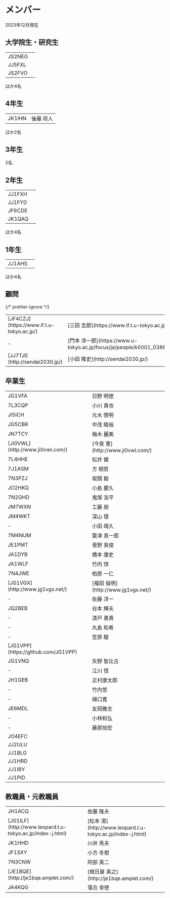 # メンバー

2023年12月現在

## 大学院生・研究生

<table>
  <tbody>
    <tr>
      <td>JS2NEG</td>
      <td></td>
    </tr>
    <tr>
      <td>JJ5FXL</td>
      <td></td>
    </tr>
    <tr>
      <td>JS2FVO</td>
      <td></td>
    </tr>
  </tbody>
</table>
ほか4名

## 4年生

<table>
  <tbody>
    <tr>
      <td>JK1IHN</td>
      <td>後藤 将人</td>
    </tr>
  </tbody>
</table>

ほか2名

## 3年生

2名

## 2年生

<table>
  <tbody>
    <tr>
      <td>JJ1FXH</td>
      <td></td>
    </tr>
    <tr>
      <td>JJ1FYD</td>
      <td></td>
    </tr>
    <tr>
      <td>JF6CDE</td>
      <td></td>
    </tr>
    <tr>
      <td>JK1QAQ</td>
      <td></td>
    </tr>
  </tbody>
</table>

ほか4名

## 1年生

<table>
  <tbody>
    <tr>
      <td>JJ1AHS</td>
      <td></td>
    </tr>
  </tbody>
</table>

ほか4名

## 顧問

<table>
  <tbody>
    <tr>
      <td>[JF4CZJ](https://www.if.t.u-tokyo.ac.jp/)</td>
      <td>[三田 吉郎](https://www.if.t.u-tokyo.ac.jp/)</td>
    </tr>
    <tr>
      <td>-</td>
      {/* prettier-ignore */}
      <td>[門本 淳一郎](https://www.u-tokyo.ac.jp/focus/ja/people/k0001_03866.html)</td>
    </tr>
    <tr>
      <td>[JJ7TJI](http://sendai2030.jp/)</td>
      <td>[小田 隆史](http://sendai2030.jp/)</td>
    </tr>
  </tbody>
</table>

## 卒業生

<table>
  <tbody>
    <tr>
      <td>JG1VFA</td>
      <td>日野 明徳</td>
    </tr>
    <tr>
      <td>7L3CQP</td>
      <td>小川 貴也</td>
    </tr>
    <tr>
      <td>JI5ICH</td>
      <td>元木 啓明</td>
    </tr>
    <tr>
      <td>JG5CBR</td>
      <td>中茂 睦裕</td>
    </tr>
    <tr>
      <td>JN7TCY</td>
      <td>梅木 麗美</td>
    </tr>
    <tr>
      <td>[JI0VWL](http://www.ji0vwl.com/)</td>
      <td>[今泉 憲](http://www.ji0vwl.com/)</td>
    </tr>
    <tr>
      <td>7L4HHE</td>
      <td>松井 健</td>
    </tr>
    <tr>
      <td>7J1ASM</td>
      <td>方 相哲</td>
    </tr>
    <tr>
      <td>7N3PZJ</td>
      <td>坂間 毅</td>
    </tr>
    <tr>
      <td>JO2HKQ</td>
      <td>小島 慶久</td>
    </tr>
    <tr>
      <td>7N2GHD</td>
      <td>鬼塚 浩平</td>
    </tr>
    <tr>
      <td>JM7WXN</td>
      <td>工藤 朋</td>
    </tr>
    <tr>
      <td>JM4WKT</td>
      <td>深山 理</td>
    </tr>
    <tr>
      <td>-</td>
      <td>小田 靖久</td>
    </tr>
    <tr>
      <td>7M4NUM</td>
      <td>簑津 真一郎</td>
    </tr>
    <tr>
      <td>JE1PMT</td>
      <td>菅野 英俊</td>
    </tr>
    <tr>
      <td>JA1DYB</td>
      <td>橋本 康史</td>
    </tr>
    <tr>
      <td>JA1WLF</td>
      <td>竹内 惇</td>
    </tr>
    <tr>
      <td>7N4JWE</td>
      <td>柏原 一仁</td>
    </tr>
    <tr>
      <td>[JG1VGX](http://www.jg1vgx.net/)</td>
      <td>[福田 倫明](http://www.jg1vgx.net/)</td>
    </tr>
    <tr>
      <td>-</td>
      <td>佐藤 洋一</td>
    </tr>
    <tr>
      <td>JQ2BEB</td>
      <td>谷本 輝夫</td>
    </tr>
    <tr>
      <td>-</td>
      <td>漆戸 勇貴</td>
    </tr>
    <tr>
      <td>-</td>
      <td>丸島 和希</td>
    </tr>
    <tr>
      <td>-</td>
      <td>笠原 駿</td>
    </tr>
    <tr>
      <td>[JG1VPP](https://github.com/JG1VPP)</td>
      <td></td>
    </tr>
    <tr>
      <td>JG1VNQ</td>
      <td>矢野 智比古</td>
    </tr>
    <tr>
      <td>-</td>
      <td>江川 悟</td>
    </tr>
    <tr>
      <td>JH1GEB</td>
      <td>正村康太郎</td>
    </tr>
    <tr>
      <td>-</td>
      <td>竹内悠</td>
    </tr>
    <tr>
      <td>-</td>
      <td>樋口寛</td>
    </tr>
    <tr>
      <td>JE6MDL</td>
      <td>友岡雅志</td>
    </tr>
    <tr>
      <td>-</td>
      <td>小林和弘</td>
    </tr>
    <tr>
      <td>-</td>
      <td>藤原旭宏</td>
    </tr>
    <tr>
      <td>JO4EFC</td>
      <td></td>
    </tr>
    <tr>
      <td>JJ2ULU</td>
      <td></td>
    </tr>
    <tr>
      <td>JJ1BLG</td>
      <td></td>
    </tr>
    <tr>
      <td>JJ1HRD</td>
      <td></td>
    </tr>
    <tr>
      <td>JJ1IBY</td>
      <td></td>
    </tr>
    <tr>
      <td>JJ1PID</td>
      <td></td>
    </tr>
  </tbody>
</table>

## 教職員・元教職員

<table>
  <tbody>
    <tr>
      <td>JH1ACQ</td>
      <td>佐藤 隆夫</td>
    </tr>
    <tr>
      <td>[JG1ILF](http://www.leopard.t.u-tokyo.ac.jp/index-j.html)</td>
      <td>[松本 潔](http://www.leopard.t.u-tokyo.ac.jp/index-j.html)</td>
    </tr>
    <tr>
      <td>JK1HHD</td>
      <td>川井 秀夫</td>
    </tr>
    <tr>
      <td>JF1SXY</td>
      <td>小方 冬樹</td>
    </tr>
    <tr>
      <td>7N3CNW</td>
      <td>阿部 英二</td>
    </tr>
    <tr>
      <td>[JE1BQE](http://je1bqe.amplet.com/)</td>
      <td>[根日屋 英之](http://je1bqe.amplet.com/)</td>
    </tr>
    <tr>
      <td>JA4KQG</td>
      <td>落合 幸徳</td>
    </tr>
  </tbody>
</table>
